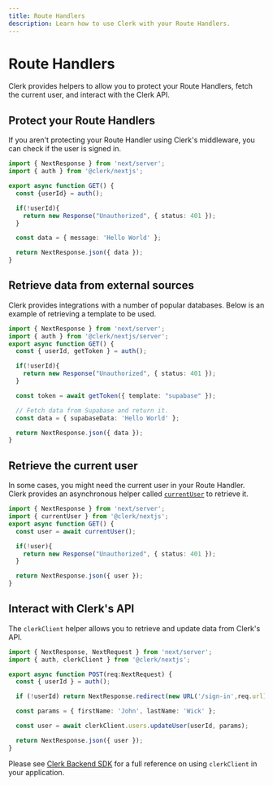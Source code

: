 ```yaml
---
title: Route Handlers
description: Learn how to use Clerk with your Route Handlers.
---
```


# Route Handlers

Clerk provides helpers to allow you to protect your Route Handlers, fetch the current user, and interact with the Clerk API.

## Protect your Route Handlers

If you aren't protecting your Route Handler using Clerk's middleware, you can check if the user is signed in.

```ts filename="app/api/route.ts"
import { NextResponse } from 'next/server';
import { auth } from '@clerk/nextjs';

export async function GET() {
  const {userId} = auth();

  if(!userId){
    return new Response("Unauthorized", { status: 401 });
  }

  const data = { message: 'Hello World' };

  return NextResponse.json({ data });
}
```

## Retrieve data from external sources

Clerk provides integrations with a number of popular databases. Below is an example of retrieving a template to be used.

```ts filename="app/api/route.ts"
import { NextResponse } from 'next/server';
import { auth } from '@clerk/nextjs/server';
export async function GET() {
  const { userId, getToken } = auth();

  if(!userId){
    return new Response("Unauthorized", { status: 401 });
  }

  const token = await getToken({ template: "supabase" });

  // Fetch data from Supabase and return it.
  const data = { supabaseData: 'Hello World' };

  return NextResponse.json({ data });
}
```

## Retrieve the current user

In some cases, you might need the current user in your Route Handler. Clerk provides an asynchronous helper called [`currentUser`](/docs/references/nextjs/current-user) to retrieve it.

```ts filename="app/api/route.ts"
import { NextResponse } from 'next/server';
import { currentUser } from '@clerk/nextjs';
export async function GET() {
  const user = await currentUser();

  if(!user){
    return new Response("Unauthorized", { status: 401 });
  }

  return NextResponse.json({ user });
}
```

## Interact with Clerk's API

The `clerkClient` helper allows you to retrieve and update data from Clerk's API.

```ts filename="app/api/route.ts"
import { NextResponse, NextRequest } from 'next/server';
import { auth, clerkClient } from '@clerk/nextjs';

export async function POST(req:NextRequest) {
  const { userId } = auth();

  if (!userId) return NextResponse.redirect(new URL('/sign-in',req.url));

  const params = { firstName: 'John', lastName: 'Wick' };

  const user = await clerkClient.users.updateUser(userId, params);

  return NextResponse.json({ user });
}

```

<Callout type="info">

Please see [Clerk Backend SDK](/docs/references/backend/overview) for a full reference on using `clerkClient` in your application.

</Callout>
